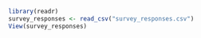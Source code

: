 ```r
library(readr)
survey_responses <- read_csv("survey_responses.csv")
View(survey_responses)
```

